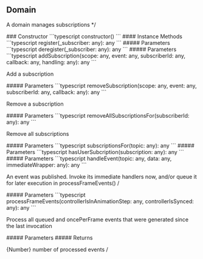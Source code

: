 ## Domain

<a id="domain"></a>
<p>A domain manages subscriptions */</p>
### Constructor
<CodeGroup>
```typescript
constructor()
```
</CodeGroup>
<Tabs>
<Tab title="Methods">
#### Instance Methods
<AccordionGroup>
<Accordion title="register">
<CodeGroup>
```typescript
register(_subscriber: any): any
```
</CodeGroup>
##### Parameters
<ParamField path="_subscriber" type="any" required={true}>

</ParamField>
</Accordion>
<Accordion title="deregister">
<CodeGroup>
```typescript
deregister(_subscriber: any): any
```
</CodeGroup>
##### Parameters
<ParamField path="_subscriber" type="any" required={true}>

</ParamField>
</Accordion>
<Accordion title="addSubscription">
<CodeGroup>
```typescript
addSubscription(scope: any, event: any, subscriberId: any, callback: any, handling: any): any
```
</CodeGroup>
<p>Add a subscription</p>
##### Parameters
<ParamField path="scope" type="any" required={true}>

</ParamField>
<ParamField path="event" type="any" required={true}>

</ParamField>
<ParamField path="subscriberId" type="any" required={true}>

</ParamField>
<ParamField path="callback" type="any" required={true}>

</ParamField>
<ParamField path="handling" type="any" required={true}>

</ParamField>
</Accordion>
<Accordion title="removeSubscription">
<CodeGroup>
```typescript
removeSubscription(scope: any, event: any, subscriberId: any, callback: any): any
```
</CodeGroup>
<p>Remove a subscription</p>
##### Parameters
<ParamField path="scope" type="any" required={true}>

</ParamField>
<ParamField path="event" type="any" required={true}>

</ParamField>
<ParamField path="subscriberId" type="any" required={true}>

</ParamField>
<ParamField path="callback" type="any" required={true} default="null">

</ParamField>
</Accordion>
<Accordion title="removeAllSubscriptionsFor">
<CodeGroup>
```typescript
removeAllSubscriptionsFor(subscriberId: any): any
```
</CodeGroup>
<p>Remove all subscriptions</p>
##### Parameters
<ParamField path="subscriberId" type="any" required={true}>

</ParamField>
</Accordion>
<Accordion title="subscriptionsFor">
<CodeGroup>
```typescript
subscriptionsFor(topic: any): any
```
</CodeGroup>
##### Parameters
<ParamField path="topic" type="any" required={true}>

</ParamField>
</Accordion>
<Accordion title="hasUserSubcription">
<CodeGroup>
```typescript
hasUserSubcription(subscription: any): any
```
</CodeGroup>
##### Parameters
<ParamField path="subscription" type="any" required={true}>

</ParamField>
</Accordion>
<Accordion title="handleEvent">
<CodeGroup>
```typescript
handleEvent(topic: any, data: any, immediateWrapper: any): any
```
</CodeGroup>
<p>An event was published. Invoke its immediate handlers now, and/or queue it for later execution in processFrameEvents() /</p>
##### Parameters
<ParamField path="topic" type="any" required={true}>

</ParamField>
<ParamField path="data" type="any" required={true}>

</ParamField>
<ParamField path="immediateWrapper" type="any" required={true} default="null">

</ParamField>
</Accordion>
<Accordion title="processFrameEvents">
<CodeGroup>
```typescript
processFrameEvents(controllerIsInAnimationStep: any, controllerIsSynced: any): any
```
</CodeGroup>
<p>Process all queued and oncePerFrame events that were generated since the last invocation</p>
##### Parameters
<ParamField path="controllerIsInAnimationStep" type="any" required={true}>

</ParamField>
<ParamField path="controllerIsSynced" type="any" required={true}>

</ParamField>
##### Returns
<ResponseField type="any">
<p>{Number} number of processed events /</p>
</ResponseField>
</Accordion>
</AccordionGroup>
</Tab>
</Tabs>